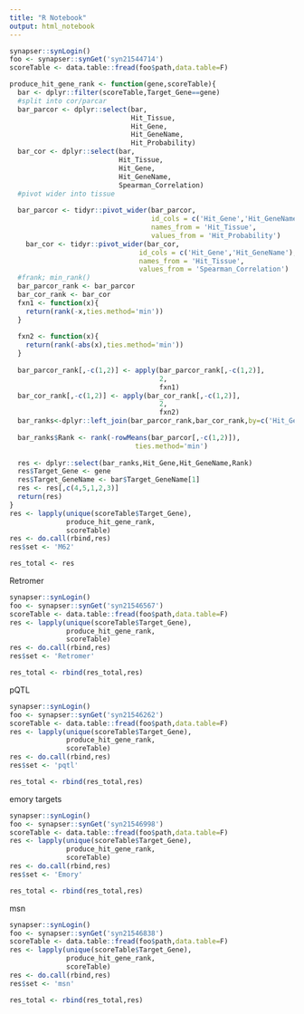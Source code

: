 ```yaml
---
title: "R Notebook"
output: html_notebook
---
```


```r
synapser::synLogin()
foo <- synapser::synGet('syn21544714')
scoreTable <- data.table::fread(foo$path,data.table=F)
```


```r
produce_hit_gene_rank <- function(gene,scoreTable){
  bar <- dplyr::filter(scoreTable,Target_Gene==gene)
  #split into cor/parcar
  bar_parcor <- dplyr::select(bar,
                              Hit_Tissue,
                              Hit_Gene,
                              Hit_GeneName,
                              Hit_Probability)
  bar_cor <- dplyr::select(bar,
                           Hit_Tissue,
                           Hit_Gene,
                           Hit_GeneName,
                           Spearman_Correlation)
  #pivot wider into tissue
  
  bar_parcor <- tidyr::pivot_wider(bar_parcor,
                                   id_cols = c('Hit_Gene','Hit_GeneName'),
                                   names_from = 'Hit_Tissue',
                                   values_from = 'Hit_Probability')
    bar_cor <- tidyr::pivot_wider(bar_cor,
                                id_cols = c('Hit_Gene','Hit_GeneName'),
                                names_from = 'Hit_Tissue',
                                values_from = 'Spearman_Correlation')
  #frank; min_rank()
  bar_parcor_rank <- bar_parcor
  bar_cor_rank <- bar_cor
  fxn1 <- function(x){
    return(rank(-x,ties.method='min'))
  }
  
  fxn2 <- function(x){
    return(rank(-abs(x),ties.method='min'))
  }
  
  bar_parcor_rank[,-c(1,2)] <- apply(bar_parcor_rank[,-c(1,2)],
                                     2,
                                     fxn1)
  bar_cor_rank[,-c(1,2)] <- apply(bar_cor_rank[,-c(1,2)],
                                     2,
                                     fxn2)
  bar_ranks<-dplyr::left_join(bar_parcor_rank,bar_cor_rank,by=c('Hit_Gene','Hit_GeneName'))
  
  bar_ranks$Rank <- rank(-rowMeans(bar_parcor[,-c(1,2)]),
                               ties.method='min')
  
  res <- dplyr::select(bar_ranks,Hit_Gene,Hit_GeneName,Rank)
  res$Target_Gene <- gene
  res$Target_GeneName <- bar$Target_GeneName[1]
  res <- res[,c(4,5,1,2,3)]
  return(res)
}
res <- lapply(unique(scoreTable$Target_Gene),
              produce_hit_gene_rank,
              scoreTable)
res <- do.call(rbind,res)
res$set <- 'M62'

res_total <- res
```


Retromer
```r
synapser::synLogin()
foo <- synapser::synGet('syn21546567')
scoreTable <- data.table::fread(foo$path,data.table=F)
res <- lapply(unique(scoreTable$Target_Gene),
              produce_hit_gene_rank,
              scoreTable)
res <- do.call(rbind,res)
res$set <- 'Retromer'

res_total <- rbind(res_total,res)
```

pQTL

```r
synapser::synLogin()
foo <- synapser::synGet('syn21546262')
scoreTable <- data.table::fread(foo$path,data.table=F)
res <- lapply(unique(scoreTable$Target_Gene),
              produce_hit_gene_rank,
              scoreTable)
res <- do.call(rbind,res)
res$set <- 'pqtl'

res_total <- rbind(res_total,res)
```


emory targets

```r
synapser::synLogin()
foo <- synapser::synGet('syn21546998')
scoreTable <- data.table::fread(foo$path,data.table=F)
res <- lapply(unique(scoreTable$Target_Gene),
              produce_hit_gene_rank,
              scoreTable)
res <- do.call(rbind,res)
res$set <- 'Emory'

res_total <- rbind(res_total,res)
```


msn
```r
synapser::synLogin()
foo <- synapser::synGet('syn21546838')
scoreTable <- data.table::fread(foo$path,data.table=F)
res <- lapply(unique(scoreTable$Target_Gene),
              produce_hit_gene_rank,
              scoreTable)
res <- do.call(rbind,res)
res$set <- 'msn'

res_total <- rbind(res_total,res)
```

